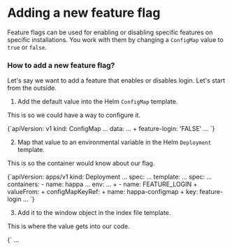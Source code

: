 
<Meta title='Development/Recipes/New Feature Flag' />

# Adding a new feature flag

Feature flags can be used for enabling or disabling specific features on specific installations. You work with them by changing a `ConfigMap` value to `true` or `false`.

### How to add a new feature flag?

Let's say we want to add a feature that enables or disables login. Let's start from the outside.

1. Add the default value into the Helm `ConfigMap` template.

This is so we could have a way to configure it.

<FileBlock fileName='helm/happa/templates/configmap.yaml'>
  {`apiVersion: v1
kind: ConfigMap
...
data:
  ...
+  feature-login: 'FALSE'
  ...
  `}
</FileBlock>

2. Map that value to an environmental variable in the Helm `Deployment` template.

This is so the container would know about our flag.

<FileBlock fileName='helm/happa/templates/deployment.yaml'>
  {`apiVersion: apps/v1
kind: Deployment
...
spec:
  ...
  template:
    ...
    spec:
      ...
      containers:
      - name: happa
        ...
        env:
        ...
+        - name: FEATURE_LOGIN
+          valueFrom:
+          configMapKeyRef:
+            name: happa-configmap
+            key: feature-login
        ...
`}
</FileBlock>

3. Add it to the window object in the index file template.

This is where the value gets into our code.

<FileBlock fileName='src/index.ejs'>
  {`<!DOCTYPE html>
<html>
    ...
    <script>
        ...
        window.featureFlags = {
                ...
+            FEATURE_LOGIN: <%= FEATURE_LOGIN %>,
                ...
        };
        ...
`}
</FileBlock>

4. Add it to the container startup script.

This is so the correct value arrives in the index file when the container starts.

<FileBlock fileName='scripts/start.sh'>
  {`#!/bin/sh
...
+ if [ "$FEATURE_LOGIN" = "TRUE" ]; then
+   sed -i "s|FEATURE_LOGIN: .\*|FEATURE_LOGIN: true,|" /www/index.html
+ else
+   sed -i "s|FEATURE_LOGIN: .\*|FEATURE_LOGIN: false,|" /www/index.html
+ fi
  ...`}
</FileBlock>

5. Define the new variable type in the window type definitions.

This is so TypeScript would know about our new flag.

<FileBlock fileName='src/@types/global.d.ts'>
  {`...
interface IFeatureFlags {
    ...
+    FEATURE_LOGIN: boolean;
    ...
}
...`}
</FileBlock>

6. Add it in the feature flags object.

This is the value that you'll use in your code.

<FileBlock fileName='src/shared/FeatureFlags.ts'>
  {`...
+    FEATURE_LOGIN: window.featureFlags.FEATURE_LOGIN,
};
...`}
</FileBlock>

7. Add it to the webpack configuration.

This is the default value that will be used during development.

<FileBlock fileName='webpack.common.js'>
  {`...
const makeFeatureFlags = () => {
    const defaults = {
            ...
+        FEATURE_LOGIN: false,
            ...
    };
    ...
...`}
</FileBlock>

8. Add it to the jest configuration.

This is the default value that will be used in tests.

<FileBlock fileName='webpack.common.js'>
  {`...
module.exports = {
    ...
    featureFlags: {
            ...
+         FEATURE_LOGIN: true,
            ...
    },
    ...
...`}
</FileBlock>

9. Still there? Add it to the Circle CI config file.

<FileBlock fileName='.circleci/config.yml'>
  {`...
workflows:
  ...
  jobs:
    ...
    build-container:
      ...
      - run:
          name: Launch container for tests
          command: |
            set -x
            docker run --name happa-branch \\
              ...
              -e FEATURE_LOGIN=TRUE \\
              ...
...`}
</FileBlock>

10. Use it in code

<FileBlock fileName='YourFile.ts'>
    {`import { FeatureFlags } from 'shared/FeatureFlags';
...
    function doSomething() {
        if (FeatureFlags.FEATURE_LOGIN) {
            doSomeOtherThing();
        } else {
            doSomeAnotherThing();
        }
    }
...`}
</FileBlock>
